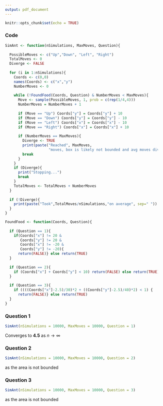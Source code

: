 ```yaml
---
output: pdf_document
---
```


```r
knitr::opts_chunk$set(echo = TRUE)
```

### Code
```r
SimAnt <- function(nSimulations, MaxMoves, Question){
  
  PossibleMoves <- c("Up","Down", "Left", "Right")
  TotalMoves <- 0
  Diverge <- FALSE
  
  for (i in 1:nSimulations){
    Coords <- c(0,0)
    names(Coords) <- c("x","y")
    NumberMoves <- 0
    
    while (!FoundFood(Coords, Question) & NumberMoves < MaxMoves){ 
      Move <- sample(PossibleMoves, 1, prob = c(rep(1/4,4)))
      NumberMoves = NumberMoves + 1
      
      if (Move == "Up") Coords["y"] = Coords["y"] + 10
      if (Move == "Down") Coords["y"] = Coords["y"] - 10
      if (Move == "Left") Coords["x"] = Coords["x"] - 10
      if (Move == "Right") Coords["x"] = Coords["x"] + 10
      
      if (NumberMoves == MaxMoves){
        Diverge <- TRUE
        print(paste("Reached", MaxMoves, 
                    "moves, box is likely not bounded and avg moves diverges", sep=" "))
        break
      }
    }
    if (Diverge){
      print("Stopping...")
      break
    }
    TotalMoves <- TotalMoves + NumberMoves
  }
  
  if (!Diverge){
    print(paste("Took",TotalMoves/nSimulations,"on average", sep=" "))
  }
}

FoundFood <- function(Coords, Question){
  
  if (Question == 1){
    if(Coords["x"] != 20 & 
       Coords["y"] != 20 & 
       Coords["x"] != -20 & 
       Coords["y"] != -20){
      return(FALSE)} else return(TRUE)
  }
  
  if (Question == 2){
    if (Coords["x"] + Coords["y"] < 10) return(FALSE) else return(TRUE)
  }
  
  if (Question == 3){
    if ((((Coords["x"]-2.5)/30)*2 + ((Coords["y"]-2.5)/40)*2) < 1) {
      return(FALSE)} else return(TRUE)
  }
}

```

### Question 1 
```r
SimAnt(nSimulations = 10000, MaxMoves = 10000, Question = 1)
```

Converges to $\mathbf{4.5}$ as $n \to \infty$

### Question 2 
```r
SimAnt(nSimulations = 10000, MaxMoves = 10000, Question = 2)
```

\textbf{Diverges} as the area is not bounded


### Question 3 
```r
SimAnt(nSimulations = 10000, MaxMoves = 10000, Question = 3)
```

\textbf{Diverges} as the area is not bounded


